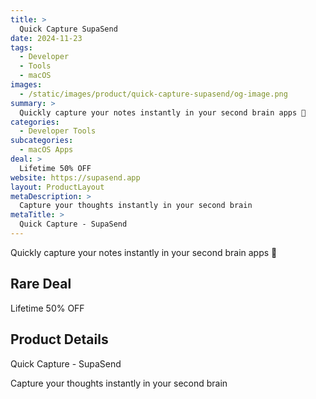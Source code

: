 ```yaml
---
title: >
  Quick Capture SupaSend
date: 2024-11-23
tags:
  - Developer
  - Tools
  - macOS
images:
  - /static/images/product/quick-capture-supasend/og-image.png
summary: >
  Quickly capture your notes instantly in your second brain apps 🧠
categories:
  - Developer Tools
subcategories:
  - macOS Apps
deal: >
  Lifetime 50% OFF
website: https://supasend.app
layout: ProductLayout
metaDescription: >
  Capture your thoughts instantly in your second brain
metaTitle: >
  Quick Capture - SupaSend
---
```

Quickly capture your notes instantly in your second brain apps 🧠

## Rare Deal

Lifetime 50% OFF

## Product Details
Quick Capture - SupaSend

Capture your thoughts instantly in your second brain
